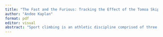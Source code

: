 ```yaml
---
title: "The Fast and the Furious: Tracking the Effect of the Tomoa Skip on Speed Climbing"
author: "Andee Kaplan"
format: pdf
editor: visual
abstract: "Sport climbing is an athletic discipline comprised of three sub-disciplines -- lead climbing, bouldering, and speed climbing. These three sub-disciplines have distinct goals, traditionally resulting in specialization of athletes into one of the three events. The year 2020 marked the first inclusion of sport climbing in the Olympic Games. While this decision was met with much excitement from the climbing community, it was not without controversy. The International Olympic Committee had only allocated one set of medals for the entire sport, necessitating the combination of the three sub-disciplines into one competition. Due to this format decision, many athletes who specialized in lead climbing and bouldering were forced to train and compete in speed climbing for the first time in their careers. One such athlete was Tomoa Narasaki, a World Champion boulderer from Japan, who introduced a new method of approaching the speed event that had never been attempted before. This approach, deemed the \"Tomoa Skip\", was subsequently adopted by many of the top speed climbers. Concurrently, many speed records began to fall at a seemingly more rapid rate (from 5.48 seconds in 2017 to the current record of 5.009 seconds in 2022). Speed climbing involves both timed and head-to-head competitions where climbers must ascend a 15 meter wall with 5 degrees of overhang that contains the same pattern of obstacles every time. Due to this format, records can be compared across time, dating back to the first introduction of the standard speed route in 2007. In this project we will investigate the effect of the Tomoa Skip on the sport of speed climbing. We will incorporate methods from the change point detections, time series, and bootstrapping literature to answer two questions: (1) Did the Tomoa Skip result in a decrease in speed times? and (2) Do climbers who utilize the Tomoa Skip have a higher risk of falling (and being disqualified)?"
---
```

